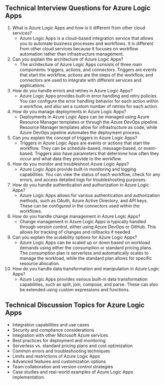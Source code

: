 

## Technical Interview Questions for Azure Logic Apps

1. What is Azure Logic Apps and how is it different from other cloud services?
    * Azure Logic Apps is a cloud-based integration service that allows you to automate business processes and workflows. It is different from other cloud services because it focuses on workflow automation rather than infrastructure management.
2. Can you explain the architecture of Azure Logic Apps?
    * The architecture of Azure Logic Apps consists of three main components: triggers, actions, and connectors. Triggers are events that start the workflow, actions are the steps of the workflow, and connectors are used to integrate with different services and applications.
3. How do you handle errors and retries in Azure Logic Apps?
    * Azure Logic Apps provides built-in error handling and retry policies. You can configure the error handling behavior for each action within a workflow, and also set a custom number of retries for each action.
4. How do you manage deployments in Azure Logic Apps?
    * Deployments in Azure Logic Apps can be managed using Azure Resource Manager templates or through the Azure DevOps pipeline. Resource Manager templates allow for infrastructure as code, while Azure DevOps pipeline automates the deployment process.
5. Can you explain the concept of triggers in Azure Logic Apps?
    * Triggers in Azure Logic Apps are events or actions that start the workflow. They can be schedule-based, message-based, or event-based. Triggers also have parameters that determine how often they occur and what data they provide to the workflow.
6. How do you monitor and troubleshoot Azure Logic Apps?
    * Azure Logic Apps provide built-in monitoring and logging capabilities. You can view the status of each workflow, check for any errors, and access detailed logs for troubleshooting purposes.
7. How do you handle authentication and authorization in Azure Logic Apps?
    * Azure Logic Apps allows for various authentication and authorization methods, such as OAuth, Azure Active Directory, and API keys. These can be configured in the connectors used within the workflows.
8. How do you handle change management in Azure Logic Apps?
    * Change management in Azure Logic Apps is typically handled through version control, either using Azure DevOps or GitHub. This allows for tracking of changes and rollbacks if needed.
9. Can you explain the scalability options for Azure Logic Apps?
    * Azure Logic Apps can be scaled up or down based on workload demands using either the consumption or standard pricing plans. The consumption plan is serverless and automatically scales to manage the workload, while the standard plan allows for specific resource allocation.
10. How do you handle data transformation and manipulation in Azure Logic Apps?
    * Azure Logic Apps provides various built-in data transformation capabilities, such as split, join, compose, and parse. These can also be extended using custom expressions and functions.

## Technical Discussion Topics for Azure Logic Apps

* Integration capabilities and use cases
* Security and compliance considerations
* Integration with other Microsoft Azure services
* Best practices for deployment and monitoring
* Serverless vs. standard pricing plans and cost optimization
* Common errors and troubleshooting techniques
* Limits and restrictions of Azure Logic Apps
* Advanced features and customization options
* Team collaboration and version control strategies
* Case studies and real-world examples of Azure Logic Apps implementation.